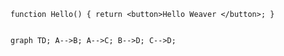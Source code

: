 ```tsx live
function Hello() { return <button>Hello Weaver </button>; }


graph TD; A-->B; A-->C; B-->D; C-->D;
```
